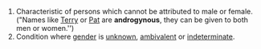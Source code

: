 # Characteristic of persons which cannot be attributed to male or female.  ("Names like [[Terry]] or [[Pat]] are '''androgynous''', they can be given to both men or women.'')
# Condition where [[gender]] is [[unknown]], [[ambivalent]] or [[indeterminate]].